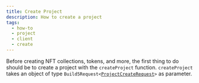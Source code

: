 ```yaml
---
title: Create Project
description: How to create a project
tags:
  - how-to
  - project
  - client
  - create
---
```



Before creating NFT collections, tokens, and more, the first thing to do should be to create a project with the `createProject` function.
`createProject` takes an object of type `Build5Request<`[`ProjectCreateRequest`](../../../reference-api/interfaces/interfaces_src_search_post.ProjectCreateRequest.md)`>` as parameter.

<SoonaverseProject/>

 
```tsx file=../../../../../packages/sdk/examples/create_project.ts#L11-L24
```
